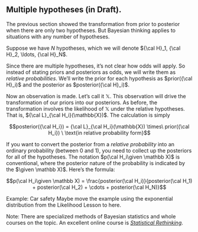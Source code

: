 <!-- Topic28-03 -->
::: {.callout-note collapse="true" #enr-28-03}
## Multiple hypotheses (in Draft). 

The previous section showed the transformation from prior to posterior when there are only two hypotheses. But Bayesian thinking applies to situations with any number of hypotheses. 

Suppose we have $N$ hypotheses, which we will denote ${\cal H}_1, {\cal H}_2, \ldots, {\cal H}_N$.

Since there are multiple hypotheses, it's not clear how odds will apply. So instead of stating priors and posteriors as odds, we will write them as *relative probabilities*. We'll write the prior for each hypothesis as $prior({\cal H}_i)$ and the posterior as $posterior({\cal H}_i)$. 

Now an observation is made. Let's call it $\mathbb{X}$. This observation will drive the transformation of our priors into our posteriors. As before, the transformation involves the likelihood of $\mathbb{X}$ under the relative hypotheses. That is, ${\cal L}_{\cal H_i}(\mathbb{X})$. The calculation is simply

$$posterior({\cal H_i}) = {\cal L}_{\cal H_i}(\mathbb{X}) \times\ prior({\cal H_i}) \ \text{in relative probability form}$$

If you want to convert the posterior from a *relative probability* into an ordinary probability (between 0 and 1), you need to collect up the posteriors for all of the hypotheses. The notation $p(\cal H_i\given \mathbb X)$ is conventional, where the posterior nature of the probability is indicated by the $\given \mathbb X)$. Here's the formula:

$$p(\cal H_i\given \mathbb X) = \frac{posterior(\cal H_i)}{posterior(\cal H_1) + posterior(\cal H_2) + \cdots + posterior(\cal H_N)}$$

Example: Car safety Maybe move the example using the exponential distribution from the Likelihood Lesson to here.







Note: There are specialized methods of Bayesian statistics and whole courses on the topic. An excellent online course is [*Statistical Rethinking*](https://www.youtube.com/channel/UCNJK6_DZvcMqNSzQdEkzvzA).

:::
